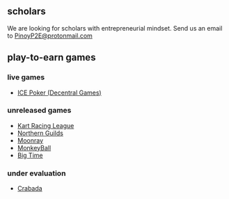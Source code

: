 ## scholars
    
We are looking for scholars with entrepreneurial mindset.
Send us an email to PinoyP2E@protonmail.com


## play-to-earn games

### live games
- [ICE Poker (Decentral Games)](https://ice.decentral.games)

### unreleased games
- [Kart Racing League](https://kartracingleague.com)
- [Northern Guilds](https://northernguilds.com)
- [Moonray](https://moonray.game)
- [MonkeyBall](https://www.monkeyball.com)
- [Big Time](https://bigtime.gg)

### under evaluation
- [Crabada](https://www.crabada.com)